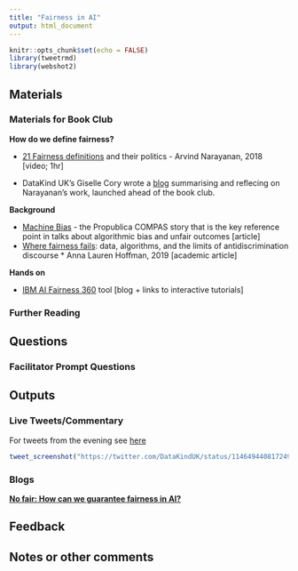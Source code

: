 ```yaml
---
title: "Fairness in AI"
output: html_document
---
```


```r
knitr::opts_chunk$set(echo = FALSE)
library(tweetrmd)
library(webshot2)

```


## Materials

### Materials for Book Club

**How do we define fairness?**

* [21 Fairness definitions](https://fairmlbook.org/tutorial2.html) and their politics - Arvind Narayanan, 2018 [video; 1hr]

* DataKind UK's Giselle Cory wrote a [blog](https://medium.com/datakinduk/defining-fairness-1e12586d4b36) summarising and reflecing on Narayanan's work, launched ahead of the book club. 

**Background**

* [Machine Bias](https://www.propublica.org/article/machine-bias-risk-assessments-in-criminal-sentencing) - the Propublica COMPAS story that is the key reference point in talks about algorithmic bias and unfair outcomes [article]
* [Where fairness fails](https://static1.squarespace.com/static/5b8ab61f697a983fd6b04c38/t/5cd9934e9b747a265111e80a/1557762900322/Where+fairness+fails+data+algorithms+and+the+limits+of+antidiscrimination+discourse.pdf): data, algorithms, and the limits of antidiscrimination discourse * Anna Lauren Hoffman, 2019 [academic article]

**Hands on**

* [IBM AI Fairness 360](https://www.ibm.com/blogs/research/2018/09/ai-fairness-360/) tool [blog + links to interactive tutorials]



### Further Reading 


## Questions

### Facilitator Prompt Questions


## Outputs

### Live Tweets/Commentary

For tweets from the evening see [here](https://twitter.com/search?q=(%23dkbookclub%20OR%20%23dkethicsbookclub)%20until%3A2019-07-04%20since%3A2019-07-02&src=typed_query&f=live)

```r
tweet_screenshot("https://twitter.com/DataKindUK/status/1146494408172494848")


```

### Blogs

[**No fair: How can we guarantee fairness in AI?**](https://medium.com/datakinduk/no-fair-how-can-we-guarantee-fairness-in-ai-e13c92befe42)

## Feedback


## Notes or other comments

